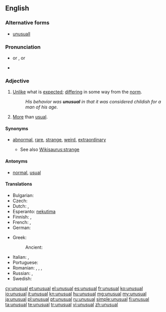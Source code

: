 ==English==

===Alternative forms===
* [[unusuall]] {{qualifier|obsolete}}

===Pronunciation===
* {{IPA|/ʌnˈjuːʒuəl/}} or {{IPAchar|/ʌnˈjuːʒəl/}}, {{SAMPA|/Vn"ju:Zu@l/}} or {{SAMPAchar|/Vn"ju:Z@l/}}
* {{audio|en-us-unusual.ogg|Audio (US)}}

===Adjective===
{{en-adj}}

# [[unlike|Unlike]] what is [[expected]]; [[differ]]ing in some way from the [[norm]].
#: ''His behavior was '''unusual''' in that it was considered childish for a man of his age.''
# [[more|More]] than [[usual]].

====Synonyms====
* {{sense|different from the expected}} [[abnormal]], [[rare]], [[strange]], [[weird]], {{qualifier|stronger}} [[extraordinary]]
** See also [[Wikisaurus:strange]]

====Antonyms====
* {{sense|different from the expected}} [[normal]], [[usual]]

====Translations====
{{trans-top|unlike what is expected; differing in some way from the norm}}
* Bulgarian: {{t+|bg|необикновен}}
* Czech: {{t-|cs|neobvyklý|m}}
* Dutch: {{t-|nl|ongebruikelijk}}, {{t+|nl|ongewoon}}
* Esperanto: [[nekutima]]
* Finnish: {{t+|fi|erikoinen}}, {{t+|fi|epätavallinen}}
* French: {{t+|fr|inhabituel}}, {{t+|fr|insolite}}
* German: {{t+|de|ungewöhnlich}}
{{trans-mid}}
* Greek:
*: Ancient: {{tø|grc|ἀήθης|tr=aēthēs|sc=polytonic}}
* Italian: {{t+|it|insolito}}, {{t-|it|particolare}}
* Portuguese: {{t+|pt|inesperado}}
* Romanian: {{t+|ro|ciudat}}, {{t|ro|insolit|m|n}}, {{t|ro|neobișnuit|m|n}}, {{t|ro|neuzual}}
* Russian: {{t+|ru|необычный}}, {{t+|ru|необыкновенный}}
* Swedish: {{t+|sv|ovanlig}}
{{trans-bottom}}
{{trans-top|more than usual}}
{{trans-mid}}
{{trans-bottom}}

[[cy:unusual]]
[[et:unusual]]
[[el:unusual]]
[[es:unusual]]
[[fr:unusual]]
[[ko:unusual]]
[[io:unusual]]
[[it:unusual]]
[[kn:unusual]]
[[hu:unusual]]
[[mg:unusual]]
[[my:unusual]]
[[ja:unusual]]
[[pl:unusual]]
[[pt:unusual]]
[[ru:unusual]]
[[simple:unusual]]
[[fi:unusual]]
[[ta:unusual]]
[[te:unusual]]
[[tr:unusual]]
[[vi:unusual]]
[[zh:unusual]]